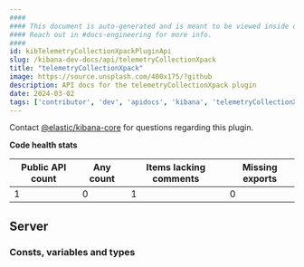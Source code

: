 ```yaml
---
####
#### This document is auto-generated and is meant to be viewed inside our experimental, new docs system.
#### Reach out in #docs-engineering for more info.
####
id: kibTelemetryCollectionXpackPluginApi
slug: /kibana-dev-docs/api/telemetryCollectionXpack
title: "telemetryCollectionXpack"
image: https://source.unsplash.com/400x175/?github
description: API docs for the telemetryCollectionXpack plugin
date: 2024-03-02
tags: ['contributor', 'dev', 'apidocs', 'kibana', 'telemetryCollectionXpack']
---
```




Contact [@elastic/kibana-core](https://github.com/orgs/elastic/teams/kibana-core) for questions regarding this plugin.

**Code health stats**

| Public API count  | Any count | Items lacking comments | Missing exports |
|-------------------|-----------|------------------------|-----------------|
| 1 | 0 | 1 | 0 |

## Server

### Consts, variables and types
<DocDefinitionList data={telemetryCollectionXpackObj.server.misc}/>

